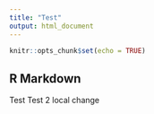 ```yaml
---
title: "Test"
output: html_document
---
```


```r
knitr::opts_chunk$set(echo = TRUE)
```

## R Markdown

Test
Test 2 local change
